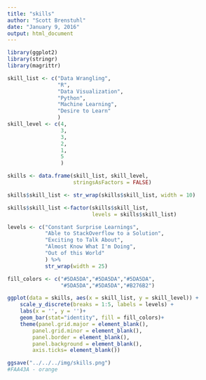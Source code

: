 ```yaml
---
title: "skills"
author: "Scott Brenstuhl"
date: "January 9, 2016"
output: html_document
---
```


```r
library(ggplot2)
library(stringr)
library(magrittr)

skill_list <- c("Data Wrangling",
                "R",
                "Data Visualization",
                "Python",
                "Machine Learning",
                "Desire to Learn"
                )
skill_level <- c(4,
                 3,
                 3,
                 2,
                 1,
                 5
                 )

skills <- data.frame(skill_list, skill_level, 
                     stringsAsFactors = FALSE)

skills$skill_list <- str_wrap(skills$skill_list, width = 10)

skills$skill_list <-factor(skills$skill_list, 
                           levels = skills$skill_list)

levels <- c("Constant Surprise Learnings", 
            "Able to StackOverflow to a Solution",
            "Exciting to Talk About",
            "Almost Know What I'm Doing",
            "Out of this World"
            ) %>%
            str_wrap(width = 25)

fill_colors <- c("#5DA5DA","#5DA5DA","#5DA5DA",
                 "#5DA5DA","#5DA5DA","#B276B2")

ggplot(data = skills, aes(x = skill_list, y = skill_level)) +
    scale_y_discrete(breaks = 1:5, labels = levels) +
    labs(x = '', y = '')+
    geom_bar(stat="identity", fill = fill_colors)+
    theme(panel.grid.major = element_blank(),
        panel.grid.minor = element_blank(),
        panel.border = element_blank(),
        panel.background = element_blank(),
        axis.ticks= element_blank())

ggsave("../../../img/skills.png")
#FAA43A - orange
```

